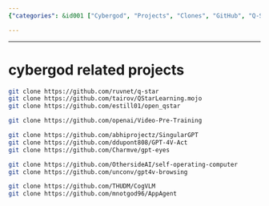 ```yaml
---
{"categories": &id001 ["Cybergod", "Projects", "Clones", "GitHub", "Q-Star", "QStarLearning", "open_qstar"], "category": "Cybergod Projects", "date": "2023-12-25 14:56:50", "description": "A compilation of various projects related to Cybergod, which are clones from different GitHub repositories such as Q-Star, QStarLearning, open_qstar, Video-Pre-Training, SingularGPT, GPT-4V-Act, gpt-eyes, self-operating-computer, gpt4v-browsing, CogVLM, and AppAgent. These projects aim to develop various tools and models for diverse purposes within the Cybergod framework.", "tags": *id001, "title": "cybergod related projects"}

---
```


------

# cybergod related projects

```bash
git clone https://github.com/ruvnet/q-star
git clone https://github.com/tairov/QStarLearning.mojo
git clone https://github.com/estill01/open_qstar

git clone https://github.com/openai/Video-Pre-Training

git clone https://github.com/abhiprojectz/SingularGPT
git clone https://github.com/ddupont808/GPT-4V-Act
git clone https://github.com/Charmve/gpt-eyes

git clone https://github.com/OthersideAI/self-operating-computer
git clone https://github.com/unconv/gpt4v-browsing

git clone https://github.com/THUDM/CogVLM
git clone https://github.com/mnotgod96/AppAgent
```

